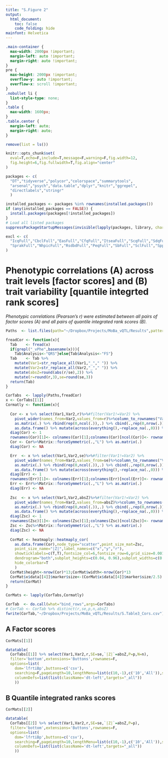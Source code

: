 ```yaml
---
title: "S.Figure 2"
output: 
  html_document:
    toc: false
    code_folding: hide
mainfont: Helvetica
---
```


```css

.main-container {
  max-width: 2000px !important;
  margin-left: auto !important;
  margin-right: auto !important;
}
pre {
  max-height: 2000px !important;
  overflow-y: auto !important;
  overflow-x: scroll !important;
}
.nobullet li {
  list-style-type: none;
}
.table {
  max-width: 1600px;
}
.table.center {
  margin-left: auto;
  margin-right: auto;
}

```

```r
remove(list = ls())
```

```r

knitr::opts_chunk$set(
  eval=T,echo=F,include=T,message=F,warning=F,fig.width=12,
  fig.height=6,fig.fullwidth=T,fig.align="center"
)

packages <- c(
  "DT","tidyverse","polycor","colorspace","summarytools",
  "arsenal","psych","data.table","dplyr","knitr","ggrepel",
  "directlabels","stringr"
  )

installed_packages <- packages %in% rownames(installed.packages())
if (any(installed_packages == FALSE)) {
  install.packages(packages[!installed_packages])
}
# Load all listed packages
suppressPackageStartupMessages(invisible(lapply(packages, library, character.only = TRUE)))

excl <- c(
  "IcqFull","CbclFull","EasFull","CfqFull","ItseaFull","ScqFull","SdqFull","CccFull",
  "SprakFull","NhpicFull","RsdbdFull","PeqFull","SbFull","SclFull","SppaFull","CbclAdhd"
)
```

# Phenotypic correlations (A) across trait levels [factor scores] and (B) trait variability [quantile integrted rank scores] {.tabset}

_Phenotypic correlations (Pearson's r) were estimated between all pairs of factor scores (A) and all pairs of quantile integrated rank scores (B)._

```r

Paths  <- list.files(path="~/Dropbox/Projects/MoBa_vQTL/Results",pattern="CorTab",full.names=T)

freadCor <- function(x){
  Tab    <- fread(x)
  if(grepl("_vPhe",basename(x))){
    Tab$Analysis<-"QRS"}else{Tab$Analysis<-"FS"}
  Tab    <- Tab %>%
    mutate(Var1=str_replace_all(Var1,"_"," ")) %>% 
    mutate(Var2=str_replace_all(Var2,"_"," ")) %>% 
    mutate(absZ=round(abs(r/se),2)) %>% 
    mutate(r=round(r,3),se=round(se,3))
  return(Tab)
}

CorTabs  <- lapply(Paths,freadCor)
x <- CorTabs[[1]]
Cormatly <- function(x){
  
  Cor <- x %>% select(Var1,Var2,r)%>%#filter(Var1!=Var2) %>% 
    pivot_wider(names_from=Var2,values_from=r)%>%column_to_rownames("Var1") %>% 
    as.matrix(.) %>% rbind(rep(0,ncol(.)),.) %>% cbind(.,rep(0,nrow(.))) %>% 
    as.data.frame() %>% mutate(across(everything(),~replace_na(.,0))) %>% as.matrix()
  diag(Cor) <- 1
  rownames(Cor)[1]<- colnames(Cor)[1];colnames(Cor)[ncol(Cor)]<- rownames(Cor)[nrow(Cor)]
  Cor <- Cor%>%Matrix::forceSymmetric(.,"L") %>% as.matrix(.)
  diag(Cor) <- NA

  Err  <- x %>% select(Var1,Var2,se)%>%#filter(Var1!=Var2) %>%
    pivot_wider(names_from=Var2,values_from=se)%>%column_to_rownames("Var1") %>% 
    as.matrix(.) %>% rbind(rep(0,ncol(.)),.) %>% cbind(.,rep(0,nrow(.))) %>% 
    as.data.frame() %>% mutate(across(everything(),~replace_na(.,0))) %>% as.matrix()
  diag(Err) <- 1
  rownames(Err)[1]<- colnames(Err)[1];colnames(Err)[ncol(Err)]<- rownames(Err)[nrow(Err)]
  Err <- Err%>%Matrix::forceSymmetric(.,"L") %>% as.matrix(.)
  diag(Err) <- NA
  
  Zsc  <- x %>% select(Var1,Var2,absZ)%>%#filter(Var1!=Var2) %>%
    pivot_wider(names_from=Var2,values_from=absZ)%>%column_to_rownames("Var1")%>% 
    as.matrix(.) %>% rbind(rep(0,ncol(.)),.) %>% cbind(.,rep(0,nrow(.))) %>% 
    as.data.frame() %>% mutate(across(everything(),~replace_na(.,0))) %>% as.matrix()
  diag(Zsc) <- 1
  rownames(Zsc)[1]<- colnames(Zsc)[1];colnames(Zsc)[ncol(Zsc)]<- rownames(Zsc)[nrow(Zsc)]
  Zsc <- Zsc%>%Matrix::forceSymmetric(.,"L") %>% as.matrix(.)
  diag(Zsc) <- NA
  
  CorMat <- heatmaply::heatmaply_cor(
    as.data.frame(Cor),node_type="scatter",point_size_mat=Zsc,
    point_size_name="|Z|",label_names=c("x","y","r"),
    showticklabels=c(T,T),fontsize_col=6,fontsize_row=6,grid_size=0.001,
    dendrogram="both",subplot_heights=c(0.04, 0.96),subplot_widths=c(0.94,0.06),
    hide_colorbar=T
    )
  CorMat$height<-nrow(Cor)*13;CorMat$width<-nrow(Cor)*13
  CorMat$x$data[[4]]$marker$size<-(CorMat$x$data[[4]]$marker$size/2.5)
  return(CorMat)
}

CorMats <- lapply(CorTabs,Cormatly)

CorTab  <- do.call(what="bind_rows",args=CorTabs)
# CorTab <- CorTab %>% distinct(r,se,p,n,absZ)
fwrite(CorTab,"~/Dropbox/Projects/MoBa_vQTL/Results/S.Table3_Cors.csv")

```

## A Factor scores
```r
CorMats[[1]]

datatable(
  CorTabs[[1]] %>% select(Var1,Var2,r,SE=se,`|Z|`=absZ,P=p,N=n),
  filter='bottom',extensions='Buttons',rownames=F,
  options=list(
    dom='lfrtiBp',buttons=c('csv'),
    searching=F,pageLength=10,lengthMenu=list(c(10,-1),c('10','All')),scrollX = T,
    columnDefs=list(list(className='dt-left',targets="_all"))
    ))

```

## B Quantile integrated ranks scores
```r
CorMats[[2]]

datatable(
  CorTabs[[2]] %>% select(Var1,Var2,r,SE=se,`|Z|`=absZ,P=p),
  filter='bottom',extensions='Buttons',rownames=F,
  options=list(
    dom='lfrtiBp',buttons=c('csv'),
    searching=F,pageLength=10,lengthMenu=list(c(10,-1),c('10','All')),scrollX = T,
    columnDefs=list(list(className='dt-left',targets="_all"))
    ))
```

